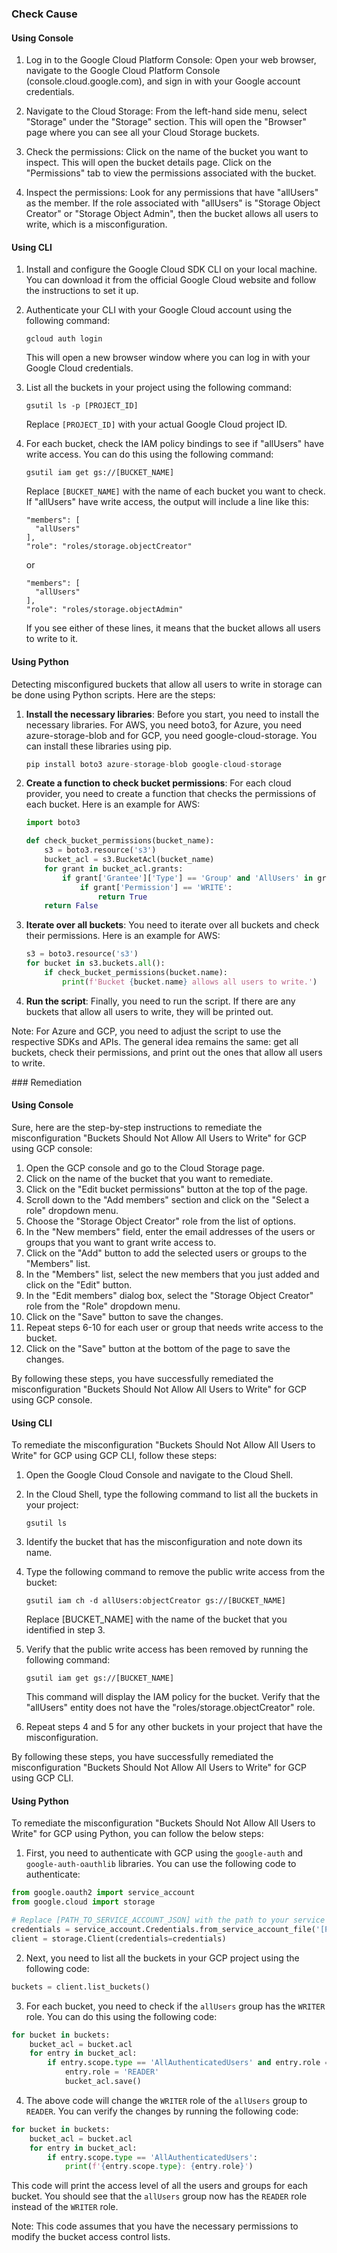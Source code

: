 

<Tabs><Tab title='Cause'>
### Check Cause

#### Using Console

1. Log in to the Google Cloud Platform Console: Open your web browser, navigate to the Google Cloud Platform Console (console.cloud.google.com), and sign in with your Google account credentials.

2. Navigate to the Cloud Storage: From the left-hand side menu, select "Storage" under the "Storage" section. This will open the "Browser" page where you can see all your Cloud Storage buckets.

3. Check the permissions: Click on the name of the bucket you want to inspect. This will open the bucket details page. Click on the "Permissions" tab to view the permissions associated with the bucket.

4. Inspect the permissions: Look for any permissions that have "allUsers" as the member. If the role associated with "allUsers" is "Storage Object Creator" or "Storage Object Admin", then the bucket allows all users to write, which is a misconfiguration.

#### Using CLI

1. Install and configure the Google Cloud SDK CLI on your local machine. You can download it from the official Google Cloud website and follow the instructions to set it up.

2. Authenticate your CLI with your Google Cloud account using the following command:
   ```
   gcloud auth login
   ```
   This will open a new browser window where you can log in with your Google Cloud credentials.

3. List all the buckets in your project using the following command:
   ```
   gsutil ls -p [PROJECT_ID]
   ```
   Replace `[PROJECT_ID]` with your actual Google Cloud project ID.

4. For each bucket, check the IAM policy bindings to see if "allUsers" have write access. You can do this using the following command:
   ```
   gsutil iam get gs://[BUCKET_NAME]
   ```
   Replace `[BUCKET_NAME]` with the name of each bucket you want to check. If "allUsers" have write access, the output will include a line like this:
   ```
   "members": [
     "allUsers"
   ],
   "role": "roles/storage.objectCreator"
   ```
   or
   ```
   "members": [
     "allUsers"
   ],
   "role": "roles/storage.objectAdmin"
   ```
   If you see either of these lines, it means that the bucket allows all users to write to it.

#### Using Python

Detecting misconfigured buckets that allow all users to write in storage can be done using Python scripts. Here are the steps:

1. **Install the necessary libraries**: Before you start, you need to install the necessary libraries. For AWS, you need boto3, for Azure, you need azure-storage-blob and for GCP, you need google-cloud-storage. You can install these libraries using pip.

    ```python
    pip install boto3 azure-storage-blob google-cloud-storage
    ```

2. **Create a function to check bucket permissions**: For each cloud provider, you need to create a function that checks the permissions of each bucket. Here is an example for AWS:

    ```python
    import boto3

    def check_bucket_permissions(bucket_name):
        s3 = boto3.resource('s3')
        bucket_acl = s3.BucketAcl(bucket_name)
        for grant in bucket_acl.grants:
            if grant['Grantee']['Type'] == 'Group' and 'AllUsers' in grant['Grantee']['URI']:
                if grant['Permission'] == 'WRITE':
                    return True
        return False
    ```

3. **Iterate over all buckets**: You need to iterate over all buckets and check their permissions. Here is an example for AWS:

    ```python
    s3 = boto3.resource('s3')
    for bucket in s3.buckets.all():
        if check_bucket_permissions(bucket.name):
            print(f'Bucket {bucket.name} allows all users to write.')
    ```

4. **Run the script**: Finally, you need to run the script. If there are any buckets that allow all users to write, they will be printed out.

Note: For Azure and GCP, you need to adjust the script to use the respective SDKs and APIs. The general idea remains the same: get all buckets, check their permissions, and print out the ones that allow all users to write.

</Tab>

<Tab title='Remediation'>
### Remediation

#### Using Console

Sure, here are the step-by-step instructions to remediate the misconfiguration "Buckets Should Not Allow All Users to Write" for GCP using GCP console:

1. Open the GCP console and go to the Cloud Storage page.
2. Click on the name of the bucket that you want to remediate.
3. Click on the "Edit bucket permissions" button at the top of the page.
4. Scroll down to the "Add members" section and click on the "Select a role" dropdown menu.
5. Choose the "Storage Object Creator" role from the list of options.
6. In the "New members" field, enter the email addresses of the users or groups that you want to grant write access to.
7. Click on the "Add" button to add the selected users or groups to the "Members" list.
8. In the "Members" list, select the new members that you just added and click on the "Edit" button.
9. In the "Edit members" dialog box, select the "Storage Object Creator" role from the "Role" dropdown menu.
10. Click on the "Save" button to save the changes.
11. Repeat steps 6-10 for each user or group that needs write access to the bucket.
12. Click on the "Save" button at the bottom of the page to save the changes.

By following these steps, you have successfully remediated the misconfiguration "Buckets Should Not Allow All Users to Write" for GCP using GCP console.

#### Using CLI

To remediate the misconfiguration "Buckets Should Not Allow All Users to Write" for GCP using GCP CLI, follow these steps:

1. Open the Google Cloud Console and navigate to the Cloud Shell.

2. In the Cloud Shell, type the following command to list all the buckets in your project:

   ```
   gsutil ls
   ```

3. Identify the bucket that has the misconfiguration and note down its name.

4. Type the following command to remove the public write access from the bucket:

   ```
   gsutil iam ch -d allUsers:objectCreator gs://[BUCKET_NAME]
   ```

   Replace [BUCKET_NAME] with the name of the bucket that you identified in step 3.

5. Verify that the public write access has been removed by running the following command:

   ```
   gsutil iam get gs://[BUCKET_NAME]
   ```

   This command will display the IAM policy for the bucket. Verify that the "allUsers" entity does not have the "roles/storage.objectCreator" role.

6. Repeat steps 4 and 5 for any other buckets in your project that have the misconfiguration.

By following these steps, you have successfully remediated the misconfiguration "Buckets Should Not Allow All Users to Write" for GCP using GCP CLI.

#### Using Python

To remediate the misconfiguration "Buckets Should Not Allow All Users to Write" for GCP using Python, you can follow the below steps:

1. First, you need to authenticate with GCP using the `google-auth` and `google-auth-oauthlib` libraries. You can use the following code to authenticate:

```python
from google.oauth2 import service_account
from google.cloud import storage

# Replace [PATH_TO_SERVICE_ACCOUNT_JSON] with the path to your service account JSON file
credentials = service_account.Credentials.from_service_account_file('[PATH_TO_SERVICE_ACCOUNT_JSON]')
client = storage.Client(credentials=credentials)
```

2. Next, you need to list all the buckets in your GCP project using the following code:

```python
buckets = client.list_buckets()
```

3. For each bucket, you need to check if the `allUsers` group has the `WRITER` role. You can do this using the following code:

```python
for bucket in buckets:
    bucket_acl = bucket.acl
    for entry in bucket_acl:
        if entry.scope.type == 'AllAuthenticatedUsers' and entry.role == 'WRITER':
            entry.role = 'READER'
            bucket_acl.save()
```

4. The above code will change the `WRITER` role of the `allUsers` group to `READER`. You can verify the changes by running the following code:

```python
for bucket in buckets:
    bucket_acl = bucket.acl
    for entry in bucket_acl:
        if entry.scope.type == 'AllAuthenticatedUsers':
            print(f'{entry.scope.type}: {entry.role}')
```

This code will print the access level of all the users and groups for each bucket. You should see that the `allUsers` group now has the `READER` role instead of the `WRITER` role.

Note: This code assumes that you have the necessary permissions to modify the bucket access control lists.


</Tab>
</Tabs>